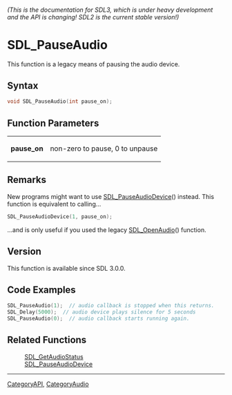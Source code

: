====== (This is the documentation for SDL3, which is under heavy development and the API is changing! SDL2 is the current stable version!) ======
= SDL_PauseAudio =

This function is a legacy means of pausing the audio device.

== Syntax ==

<syntaxhighlight lang='c'>
void SDL_PauseAudio(int pause_on);
</syntaxhighlight>

== Function Parameters ==

{|
|'''pause_on'''
|non-zero to pause, 0 to unpause
|}

== Remarks ==

New programs might want to use [[SDL_PauseAudioDevice]]() instead. This
function is equivalent to calling...

<syntaxhighlight lang='c'>
SDL_PauseAudioDevice(1, pause_on);
</syntaxhighlight>

...and is only useful if you used the legacy [[SDL_OpenAudio]]() function.

== Version ==

This function is available since SDL 3.0.0.

== Code Examples ==

<syntaxhighlight lang='c++'>
SDL_PauseAudio(1);  // audio callback is stopped when this returns.
SDL_Delay(5000);  // audio device plays silence for 5 seconds
SDL_PauseAudio(0);  // audio callback starts running again.
</syntaxhighlight>

== Related Functions ==

:[[SDL_GetAudioStatus]]
:[[SDL_PauseAudioDevice]]

----
[[CategoryAPI]], [[CategoryAudio]]


